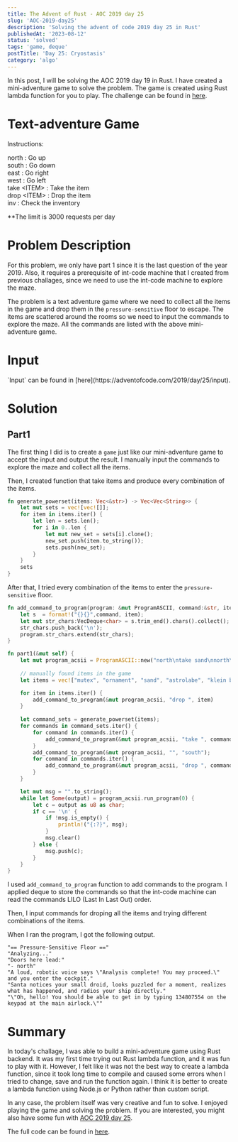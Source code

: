 ```yaml
---
title: The Advent of Rust - AOC 2019 day 25
slug: 'AOC-2019-day25'
description: 'Solving the advent of code 2019 day 25 in Rust'
publishedAt: '2023-08-12'
status: 'solved'
tags: 'game, deque'
postTitle: 'Day 25: Cryostasis'
category: 'algo'
---
```


In this post, I will be solving the AOC 2019 day 19 in Rust. I have created a mini-adventure game to solve the problem. The game is created using Rust lambda function for you to play. The challenge can be found in [here](https://adventofcode.com/2019/day/25).

# Text-adventure Game

<Adventure></Adventure>

<Information>
Instructions:

north : Go up\
south : Go down\
east  : Go right\
west  : Go left\
take \<ITEM\> : Take the item\
drop \<ITEM\> : Drop the item\
inv : Check the inventory

**The limit is 3000 requests per day
</Information>

# Problem Description
<Collapse>
For this problem, we only have part 1 since it is the last question of the year 2019. Also, it requires a prerequisite of int-code machine that I created from previous challages, since we need to use the int-code machine to explore the maze.

The problem is a text adventure game where we need to collect all the items in the game and drop them in the `pressure-sensitive` floor to escape. The items are scattered around the rooms so we need to input the commands to explore the maze. All the commands are listed with the above mini-adventure game. 
</Collapse>

# Input
<Collapse>
`Input` can be found in [here](https://adventofcode.com/2019/day/25/input).
</Collapse>

# Solution

## Part1
The first thing I did is to create a `game` just like our mini-adventure game to accept the input and output the result. I manually input the commands to explore the maze and collect all the items. 

Then, I created function that take items and produce every combination of the items.

```rust
fn generate_powerset(items: Vec<&str>) -> Vec<Vec<String>> {
    let mut sets = vec![vec![]];
    for item in items.iter() {
        let len = sets.len();
        for i in 0..len {
            let mut new_set = sets[i].clone();
            new_set.push(item.to_string());
            sets.push(new_set);
        }
    }
    sets
}
```

After that, I tried every combination of the items to enter the `pressure-sensitive` floor. 

```rust
fn add_command_to_program(program: &mut ProgramASCII, command:&str, item: &str) {
    let s  = format!("{}{}",command, item);
    let mut str_chars:VecDeque<char> = s.trim_end().chars().collect();
    str_chars.push_back('\n');
    program.str_chars.extend(str_chars);
}

fn part1(&mut self) {
    let mut program_acsii = ProgramASCII::new("north\ntake sand\nnorth\nnorth\ntake astrolabe\nsouth\nsouth\nwest\nwest\ntake mutex\neast\neast\nsouth\neast\ntake klein bottle\neast\ntake semiconductor\nwest\nnorth\nnorth\nnorth\ntake dehydrated water\nsouth\nsouth\nsouth\nwest\nwest\nnorth\ntake shell\nsouth\nsouth\nwest\ntake ornament\nwest\nsouth\n".to_string());
    
    // manually found items in the game
    let items = vec!["mutex", "ornament", "sand", "astrolabe", "klein bottle", "semiconductor", "dehydrated water", "shell"];

    for item in items.iter() {
        add_command_to_program(&mut program_acsii, "drop ", item)
    }
    
    let command_sets = generate_powerset(items);
    for commands in command_sets.iter() {
        for command in commands.iter() {
            add_command_to_program(&mut program_acsii, "take ", command)
        }    
        add_command_to_program(&mut program_acsii, "", "south");
        for command in commands.iter() {
            add_command_to_program(&mut program_acsii, "drop ", command)
        }  
    }

    let mut msg = "".to_string();
    while let Some(output) = program_acsii.run_program(0) {
        let c = output as u8 as char;
        if c == '\n' {
            if !msg.is_empty() {
                println!("{:?}", msg);
            } 
            msg.clear()
        } else {
            msg.push(c);
        }
    }
}
```
I used `add_command_to_program` function to add commands to the program. I applied deque to store the commands so that the int-code machine can read the commands LILO (Last In Last Out) order.

Then, I input commands for droping all the items and trying different combinations of the items.

When I ran the program, I got the following output. 

```text
"== Pressure-Sensitive Floor =="
"Analyzing..."
"Doors here lead:"
"- north"
"A loud, robotic voice says \"Analysis complete! You may proceed.\" and you enter the cockpit."
"Santa notices your small droid, looks puzzled for a moment, realizes what has happened, and radios your ship directly."
"\"Oh, hello! You should be able to get in by typing 134807554 on the keypad at the main airlock.\""
```

# Summary

In today's challage, I was able to build a mini-adventure game using Rust backend. It was my first time trying out Rust lambda function, and it was fun to play with it. However, I felt like it was not the best way to create a lambda function, since it took long time to compile and caused some errors when I tried to change, save and run the function again. I think it is better to create a lambda function using Node.js or Python rather than custom script.

In any case, the problem itself was very creative and fun to solve. I enjoyed playing the game and solving the problem. If you are interested, you might also have some fun with [AOC 2019 day 25](https://adventofcode.com/2019/day/25).

The full code can be found in [here](https://github.com/tomhyhan/advent_rust/blob/main/advent-2019/src/q25.rs).